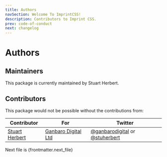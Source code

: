 ```yaml
---
title: Authors
navSection: Welcome To ImprintCSS!
description: Contributors to Imprint CSS.
prev: code-of-conduct
next: changelog
---
```


# Authors

## Maintainers

This package is currently maintained by Stuart Herbert.

## Contributors

This package would not be possible without the contributions from:

Contributor | For | Twitter
------------|-----|--------
[Stuart Herbert](http://www.stuartherbert.com) | [Ganbaro Digital Ltd](http://ganbarodigital.com) | [@ganbarodigital](https://twitter.com/ganbarodigital) or [@stuherbert](https://twitter.com/stuherbert)

Next file is {frontmatter.next_file}